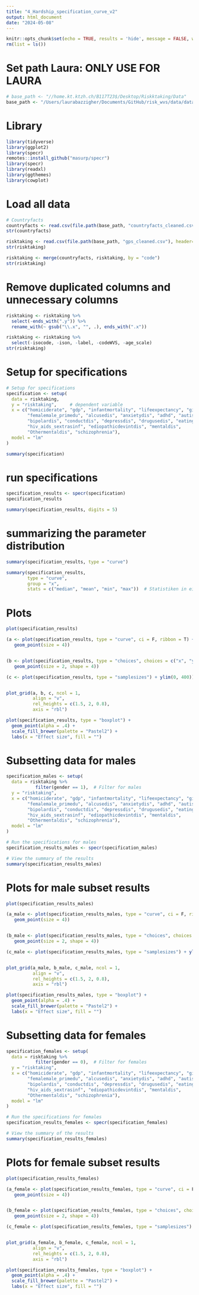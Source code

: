 ```yaml
---
title: "4_Hardship_specification_curve_v2"
output: html_document
date: "2024-05-08"
---
```


```r
knitr::opts_chunk$set(echo = TRUE, results = 'hide', message = FALSE, warning = FALSE)
rm(list = ls())
```

# Set path Laura: ONLY USE FOR LAURA 
```r
# base_path <- "//home.kt.ktzh.ch/B117T23$/Desktop/Riskktaking/Data"
base_path <- "/Users/laurabazzigher/Documents/GitHub/risk_wvs/data/dataset/Data_S3"
```

# Library 
```r
library(tidyverse)
library(ggplot2)
library(specr)
remotes::install_github("masurp/specr")
library(specr)
library(readxl)
library(ggthemes)
library(cowplot)
```

# Load all data
```r
# Countryfacts
countryfacts <- read.csv(file.path(base_path, "countryfacts_cleaned.csv"))
str(countryfacts)

risktaking <- read.csv(file.path(base_path, "gps_cleaned.csv"), header=TRUE, as.is=TRUE)
str(risktaking)
```


```r
risktaking <- merge(countryfacts, risktaking, by = "code")
str(risktaking)
```

# Remove duplicated columns and unnecessary columns
```r
risktaking <- risktaking %>%
  select(-ends_with(".y")) %>%
  rename_with(~ gsub("\\.x", "", .), ends_with(".x"))

risktaking <- risktaking %>%
  select(-isocode, -ison, -label, -codeWVS, -age_scale)
str(risktaking)
```
# Setup for specifications
```r
# Setup for specifications
specification <- setup(
  data = risktaking, 
  y = "risktaking",     # dependent variable
  x = c("homiciderate", "gdp", "infantmortality", "lifeexpectancy", "gini", 
        "femalemale_primedu", "alcusedis", "anxietydis", "adhd", "autism", 
        "bipolardis", "conductdis", "depressdis", "drugusedis", "eatingdis", 
        "hiv_aids_sextrasinf", "ediopathicdevintdis", "mentaldis", 
        "Othermentaldis", "schizophrenia"),  
  model = "lm"
)

summary(specification)
```
# run specifications
```r
specification_results <- specr(specification)
specification_results

summary(specification_results, digits = 5)
```

# summarizing the parameter distribution
```r
summary(specification_results, type = "curve")

summary(specification_results, 
        type = "curve", 
        group = "x",           
        stats = c("median", "mean", "min", "max"))  # Statistiken in einem Vektor auflisten
```

# Plots
```r
plot(specification_results)

(a <- plot(specification_results, type = "curve", ci = F, ribbon = T) + 
   geom_point(size = 4))


(b <- plot(specification_results, type = "choices", choices = c("x", "y", "model", "controls")) +
   geom_point(size = 2, shape = 4)) 

(c <- plot(specification_results, type = "samplesizes") + ylim(0, 400))


plot_grid(a, b, c, ncol = 1,
          align = "v",
          rel_heights = c(1.5, 2, 0.8),
          axis = "rbl")

plot(specification_results, type = "boxplot") + 
  geom_point(alpha = .4) + 
  scale_fill_brewer(palette = "Pastel2") +
  labs(x = "Effect size", fill = "")
```

# Subsetting data for males 
```r
specification_males <- setup(
  data = risktaking %>%
           filter(gender == 1),  # Filter for males
  y = "risktaking",
  x = c("homiciderate", "gdp", "infantmortality", "lifeexpectancy", "gini", 
        "femalemale_primedu", "alcusedis", "anxietydis", "adhd", "autism", 
        "bipolardis", "conductdis", "depressdis", "drugusedis", "eatingdis", 
        "hiv_aids_sextrasinf", "ediopathicdevintdis", "mentaldis", 
        "Othermentaldis", "schizophrenia"),
  model = "lm"
)

# Run the specifications for males
specification_results_males <- specr(specification_males)

# View the summary of the results
summary(specification_results_males)
```

# Plots for male subset results
```r
plot(specification_results_males)

(a_male <- plot(specification_results_males, type = "curve", ci = F, ribbon = T) + 
   geom_point(size = 4))


(b_male <- plot(specification_results_males, type = "choices", choices = c("x", "y", "model", "controls")) +
   geom_point(size = 2, shape = 4)) 

(c_male <- plot(specification_results_males, type = "samplesizes") + ylim(0, 400))


plot_grid(a_male, b_male, c_male, ncol = 1,
          align = "v",
          rel_heights = c(1.5, 2, 0.8),
          axis = "rbl")

plot(specification_results_males, type = "boxplot") + 
  geom_point(alpha = .4) + 
  scale_fill_brewer(palette = "Pastel2") +
  labs(x = "Effect size", fill = "")
```


# Subsetting data for females 
```r
specification_females <- setup(
  data = risktaking %>%
           filter(gender == 0),  # Filter for females
  y = "risktaking",
  x = c("homiciderate", "gdp", "infantmortality", "lifeexpectancy", "gini", 
        "femalemale_primedu", "alcusedis", "anxietydis", "adhd", "autism", 
        "bipolardis", "conductdis", "depressdis", "drugusedis", "eatingdis", 
        "hiv_aids_sextrasinf", "ediopathicdevintdis", "mentaldis", 
        "Othermentaldis", "schizophrenia"),
  model = "lm"
)

# Run the specifications for females
specification_results_females <- specr(specification_females)

# View the summary of the results
summary(specification_results_females)
```

# Plots for female subset results
```r
plot(specification_results_females)

(a_female <- plot(specification_results_females, type = "curve", ci = F, ribbon = T) + 
   geom_point(size = 4))


(b_female <- plot(specification_results_females, type = "choices", choices = c("x", "y", "model", "controls")) +
   geom_point(size = 2, shape = 4)) 

(c_female <- plot(specification_results_females, type = "samplesizes") + ylim(0, 400))


plot_grid(a_female, b_female, c_female, ncol = 1,
          align = "v",
          rel_heights = c(1.5, 2, 0.8),
          axis = "rbl")

plot(specification_results_females, type = "boxplot") + 
  geom_point(alpha = .4) + 
  scale_fill_brewer(palette = "Pastel2") +
  labs(x = "Effect size", fill = "")
```








